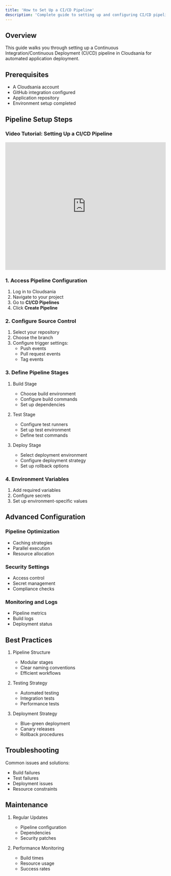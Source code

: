 ```yaml
---
title: 'How to Set Up a CI/CD Pipeline'
description: 'Complete guide to setting up and configuring CI/CD pipelines in Cloudsania'
---
```


## Overview

This guide walks you through setting up a Continuous Integration/Continuous Deployment (CI/CD) pipeline in Cloudsania for automated application deployment.

## Prerequisites

- A Cloudsania account
- GitHub integration configured
- Application repository
- Environment setup completed

## Pipeline Setup Steps

### Video Tutorial: Setting Up a CI/CD Pipeline

<iframe
  src="https://player.vimeo.com/video/1070286631?h=412f58a7e5"
  width="100%"
  height="400"
  frameBorder="0"
  allow="autoplay; fullscreen; picture-in-picture"
  allowFullScreen
></iframe>

### 1. Access Pipeline Configuration

1. Log in to Cloudsania
2. Navigate to your project
3. Go to **CI/CD Pipelines** 
4. Click **Create Pipeline**

### 2. Configure Source Control

1. Select your repository
2. Choose the branch
3. Configure trigger settings:
   - Push events
   - Pull request events
   - Tag events

### 3. Define Pipeline Stages

1. Build Stage
   - Choose build environment
   - Configure build commands
   - Set up dependencies

2. Test Stage
   - Configure test runners
   - Set up test environment
   - Define test commands

3. Deploy Stage
   - Select deployment environment
   - Configure deployment strategy
   - Set up rollback options

### 4. Environment Variables

1. Add required variables
2. Configure secrets
3. Set up environment-specific values

## Advanced Configuration

### Pipeline Optimization
- Caching strategies
- Parallel execution
- Resource allocation

### Security Settings
- Access control
- Secret management
- Compliance checks

### Monitoring and Logs
- Pipeline metrics
- Build logs
- Deployment status

## Best Practices

1. Pipeline Structure
   - Modular stages
   - Clear naming conventions
   - Efficient workflows

2. Testing Strategy
   - Automated testing
   - Integration tests
   - Performance tests

3. Deployment Strategy
   - Blue-green deployment
   - Canary releases
   - Rollback procedures

## Troubleshooting

Common issues and solutions:
- Build failures
- Test failures
- Deployment issues
- Resource constraints

## Maintenance

1. Regular Updates
   - Pipeline configuration
   - Dependencies
   - Security patches

2. Performance Monitoring
   - Build times
   - Resource usage
   - Success rates

